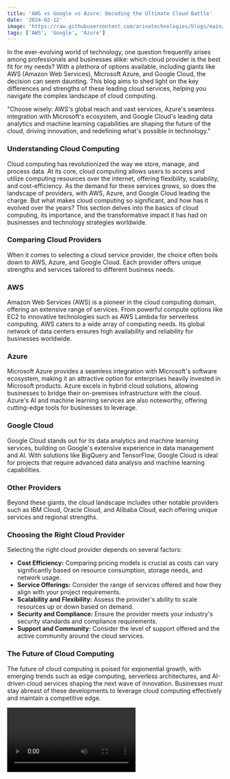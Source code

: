 ```yaml
---
title: 'AWS vs Google vs Azure: Decoding the Ultimate Cloud Battle'
date: '2024-02-12'
image: 'https://raw.githubusercontent.com/arinatechnologies/blogs/main/images/awsggpazure.webp'
tags: ['AWS', 'Google', 'Azure']
---
```


In the ever-evolving world of technology, one question frequently arises among professionals and businesses alike: which cloud provider is the best fit for my needs? With a plethora of options available, including giants like AWS (Amazon Web Services), Microsoft Azure, and Google Cloud, the decision can seem daunting. This blog aims to shed light on the key differences and strengths of these leading cloud services, helping you navigate the complex landscape of cloud computing.

"Choose wisely: AWS's global reach and vast services, Azure's seamless integration with Microsoft's ecosystem, and Google Cloud's leading data analytics and machine learning capabilities are shaping the future of the cloud, driving innovation, and redefining what's possible in technology."

### Understanding Cloud Computing
Cloud computing has revolutionized the way we store, manage, and process data. At its core, cloud computing allows users to access and utilize computing resources over the internet, offering flexibility, scalability, and cost-efficiency. As the demand for these services grows, so does the landscape of providers, with AWS, Azure, and Google Cloud leading the charge. But what makes cloud computing so significant, and how has it evolved over the years? This section delves into the basics of cloud computing, its importance, and the transformative impact it has had on businesses and technology strategies worldwide.

### Comparing Cloud Providers
When it comes to selecting a cloud service provider, the choice often boils down to AWS, Azure, and Google Cloud. Each provider offers unique strengths and services tailored to different business needs.

### AWS
Amazon Web Services (AWS) is a pioneer in the cloud computing domain, offering an extensive range of services. From powerful compute options like EC2 to innovative technologies such as AWS Lambda for serverless computing, AWS caters to a wide array of computing needs. Its global network of data centers ensures high availability and reliability for businesses worldwide.

### Azure
Microsoft Azure provides a seamless integration with Microsoft's software ecosystem, making it an attractive option for enterprises heavily invested in Microsoft products. Azure excels in hybrid cloud solutions, allowing businesses to bridge their on-premises infrastructure with the cloud. Azure's AI and machine learning services are also noteworthy, offering cutting-edge tools for businesses to leverage.

### Google Cloud
Google Cloud stands out for its data analytics and machine learning services, building on Google's extensive experience in data management and AI. With solutions like BigQuery and TensorFlow, Google Cloud is ideal for projects that require advanced data analysis and machine learning capabilities.

### Other Providers
Beyond these giants, the cloud landscape includes other notable providers such as IBM Cloud, Oracle Cloud, and Alibaba Cloud, each offering unique services and regional strengths.

### Choosing the Right Cloud Provider
Selecting the right cloud provider depends on several factors:

- **Cost Efficiency:** Comparing pricing models is crucial as costs can vary significantly based on resource consumption, storage needs, and network usage.
- **Service Offerings:** Consider the range of services offered and how they align with your project requirements.
- **Scalability and Flexibility:** Assess the provider's ability to scale resources up or down based on demand.
- **Security and Compliance:** Ensure the provider meets your industry's security standards and compliance requirements.
- **Support and Community:** Consider the level of support offered and the active community around the cloud services.
### The Future of Cloud Computing
The future of cloud computing is poised for exponential growth, with emerging trends such as edge computing, serverless architectures, and AI-driven cloud services shaping the next wave of innovation. Businesses must stay abreast of these developments to leverage cloud computing effectively and maintain a competitive edge.

<Video id="CngDd4-3Vlg" title="AWS vs Google vs Azure: Decoding the Ultimate Cloud Battle"/>

### Service Comparison: AWS vs Azure vs Google Cloud Compute

<table>
  <tbody>
    <tr>
      <th>Service</th>
      <th>Amazon Web Services</th>
      <th>Google Cloud Platform</th>
      <th>Microsoft Azure</th>
    </tr>
    <tr>
      <td>Deploy, manage, and maintain virtual servers</td>
      <td>Elastic Compute Cloud EC2</td>
      <td>Compute Engine</td>
      <td>Virtual Machines
      Virtual Machine Scale Sets</td>
    </tr>
    <tr>
      <td>Shared Web hosting</td>
      <td>AWS Amplify</td>
      <td>Web Apps</td>
      <td>Firebase</td>
    </tr>
    <tr>
      <td>Management support for Docker/Kubernetes containers</td>
      <td>EC2 Container Service (ECS)</td>
      <td>Kubernetes Engine</td>
      <td>Container Service</td>
    </tr>
    <tr>
      <td>Docker container registry</td>
      <td>EC2 Container Registry (ECR)</td>
      <td>Container Registry</td>
      <td>Container Registry</td>
    </tr>
    <tr>
      <td>Orchestrate and manage microservice-based applications</td>
      <td>AWS Elastic Beanstalk</td>
      <td>App Engine</td>
      <td>Service Fabric</td>
    </tr>
    <tr>
      <td>Integrate systems and run backend logic processes</td>
      <td>Lambda</td>
      <td>Cloud Functions</td>
      <td>Functions</td>
    </tr>
    <tr>
      <td>Run large-scale parallel and high-performance batch computing</td>
      <td>Batch</td>
      <td>Preemptible VMs</td>
      <td>Batch</td>
    </tr>
    <tr>
      <td>Automatically scale instances</td>
      <td>Auto Scaling</td>
      <td>Instance Groups</td>
      <td>Virtual Machine Scale Sets
      App Service Scale Capability PAAS
      AutoScaling</td>
    </tr>
  </tbody>
</table>

### Service Comparison: AWS vs Azure vs Google Cloud Storage

<table>
  <tbody>
    <tr>
      <th>Service</th>
      <th>Amazon Web Services</th>
      <th>Google Cloud Platform</th>
      <th>Microsoft Azure</th>
    </tr>
    <tr>
      <td>Object storage service for use cases</td>
      <td>Simple Storage Services (S3)</td>
      <td>Google Cloud Storage</td>
      <td>Storage (Block Blob)</td>
    </tr>
    <tr>
      <td>Virtual server disk infrastructure</td>
      <td>Elastic Block Store (EBS)</td>
      <td>Compute Engine Persistent Disks</td>
      <td>Storage (Page Blobs)</td>
    </tr>
    <tr>
      <td>Archive storage</td>
      <td>S3 Infrequent Access (IA)
      Glacier</td>
      <td>Nearline
      Coldline</td>
      <td>Storage (Cool)
      Storage (Archive)
      Data Archive</td>
    </tr>
    <tr>
      <td>Create and configure shared file systems</td>
      <td>Elastic File System (EFS)\
      File Store</td>
      <td>ZFS / Avere</td>
      <td>Azure Files 
      Azure NetApp Files</td>
    </tr>
    <tr>
      <td>Hybrid storage</td>
      <td>Storage Gateway</td>
      <td>Egnyte Sync</td>
      <td>StorSimple</td>
    </tr>
    <tr>
      <td>Bulk data transfer solutions</td>
      <td>
      Elastic File System (EFS)
      File Store
      Snowmobile
      </td>
      <td>Storage transfer Service</td>
      <td>Import/Export Azure Data Box</td>
    </tr>
    <tr>
      <td></td>
      <td>Snowmobile</td>
      <td></td>
      <td></td>
    </tr>
    <tr>
      <td>Backup</td>
      <td>Object Storage</td>
      <td></td>
      <td>Backup</td>
    </tr>
    <tr>
      <td></td>
      <td>Cold Archive Storage</td>
      <td></td>
      <td></td>
    </tr>
    <tr>
      <td></td>
      <td>Storage Gateway</td>
      <td></td>
      <td></td>
    </tr>
    <tr>
      <td>Automatic protection and disaster recovery</td>
      <td>Disaster Recovery</td>
      <td>Disaster Recovery Cookbook</td>
      <td>Site Recovery</td>
    </tr>
  </tbody>
</table>

### Service Comparison: AWS vs Azure vs Google Cloud Networking and Content Delivery

<table>
  <tbody>
    <tr>
      <th>Service</th>
      <th>Amazon Web Services</th>
      <th>Google Cloud Platform</th>
      <th>Microsoft Azure</th>
    </tr>
    <tr>
      <td>Isolated, private cloud private networking</td>
      <td>Virtual Private Cloud</td>
      <td>Virtual Private Cloud</td>
      <td>Virtual Network</td>
    </tr>
    <tr>
      <td>Cross-premises connectivity</td>
      <td>API Gateway</td>
      <td>Cloud VPN</td>
      <td>VPN Gateway</td>
    </tr>
    <tr>
      <td>Manage DNS names and records</td>
      <td>Route 53</td>
      <td>Google Cloud DNS</td>
      <td>Azure DNS Traffic Manager</td>
    </tr>
    <tr>
      <td>Global content delivery networks</td>
      <td>CloudFront</td>
      <td>Cloud Interconnect</td>
      <td>Content Delivery Network</td>
    </tr>
    <tr>
      <td>Dedicated, private network connection</td>
      <td>Direct Connect</td>
      <td>Cloud Interconnect</td>
      <td>ExpressRoute</td>
    </tr>
    <tr>
      <td>Load balancing configuration</td>
      <td>Elastic Load Balancing</td>
      <td>Cloud Load Balancing</td>
      <td>Load Balancer Application Gateway</td>
    </tr>
  </tbody>
</table>

### Service Comparison: AWS vs Azure vs Google Cloud Database

<table>
  <tbody>
    <tr>
      <th>Service</th>
      <th>Amazon Web Services</th>
      <th>Google Cloud Platform</th>
      <th>Microsoft Azure</th>
    </tr>
    <tr>
      <td>Managed relational database-as-a-service</td>
      <td>RDS</td>
      <td>Cloud SQL Cloud Spanner Database for PostgreSQL</td>
      <td>SQL Database Database for MySQL</td>
    </tr>
    <tr>
      <td>NoSQL (Indexed)</td>
      <td>DynamoDB Cloud Bigtable</td>
      <td>Cloud Datastore</td>
      <td>Cosmos DB</td>
    </tr>
    <tr>
      <td>NoSQL (Key-value)</td>
      <td>DynamoDB SimpleDB</td>
      <td>Cloud Datastore</td>
      <td>table Storage</td>
    </tr>
    <tr>
      <td>Managed data warehouse</td>
      <td>Redshift</td>
      <td>Big Query</td>
      <td>SQL Data Warehouse</td>
    </tr>
  </tbody>
</table>

### Service Comparison: AWS vs Azure vs Google Cloud Big Data & Advanced Analytics

<table>
  <tbody>
    <tr>
      <th>Service</th>
      <th>Amazon Web Services</th>
      <th>Google Cloud Platform</th>
      <th>Microsoft Azure</th>
    </tr>
    <tr>
      <td>Big Data Managed Cluster as a Service</td>
      <td>EMR</td>
      <td>Cloud DataProc</td>
      <td>Azure HDInsight</td>
    </tr>
    <tr>
      <td>Cloud Search</td>
      <td>CloudSearch OpenSearch Service</td>
      <td>Search</td>
      <td>Azure Search</td>
    </tr>
    <tr>
      <td>Streaming Service</td>
      <td>Kinesis Kinesis Video Streams</td>
      <td>Cloud Dataflow</td>
      <td>Azure Stream Analytics</td>
    </tr>
    <tr>
      <td>Data Warehouse</td>
      <td>Redshift</td>
      <td>BigQuery</td>
      <td>Azure SQL Data Warehouse</td>
    </tr>
    <tr>
      <td>Business Intelligence, Data Visualization</td>
      <td>QuickSight Looker</td>
      <td>Google Data Studio</td>
      <td>PowerBI</td>
    </tr>
    <tr>
      <td>Cloud EtL</td>
      <td>AWS Data Pipeline AWS Glue</td>
      <td>Cloud DataPrep Cloud Data Fusion</td>
      <td>Azure Data Factory Azure Data Catalog</td>
    </tr>
    <tr>
      <td>Simple Workflow Service (SWF)</td>
      <td></td>
      <td>Cloud Composer</td>
      <td>Logic Apps</td>
    </tr>
    <tr>
      <td>third party data exchange</td>
      <td>AWS Data Exchange</td>
      <td>Analytics Hub</td>
      <td>Azure Data Share</td>
    </tr>
    <tr>
      <td>Data Analytics platform</td>
      <td>Redshift</td>
      <td>Big Query</td>
      <td>Azure Databricks</td>
    </tr>
  </tbody>
</table>

### Service Comparison: AWS vs Azure vs Google Cloud Artificial Intelligence

<table>
  <tbody>
    <tr>
      <th>Service</th>
      <th>Amazon Web Services</th>
      <th>Google Cloud Platform</th>
      <th>Microsoft Azure</th>
    </tr>
    <tr>
      <td>Language Processing AI</td>
      <td>Amazon Lex</td>
      <td>Natural Language API</td>
      <td>LUIS (Language Understanding Intelligent Service)</td>
    </tr>
    <tr>
      <td></td>
      <td>Amazon Comprehend</td>
      <td>Cloud text-to-Speech</td>
      <td>Azure Bot Service</td>
    </tr>
    <tr>
      <td></td>
      <td>DialogFlow Enterprise Edition</td>
      <td></td>
      <td>Azure text Analytic</td>
    </tr>
    <tr>
      <td>Speech Recognition AI</td>
      <td>Amazon Polly</td>
      <td>translation API</td>
      <td>Speaker Recognition</td>
    </tr>
    <tr>
      <td></td>
      <td>Amazon transcribe</td>
      <td>Speech API</td>
      <td>Speech to text</td>
    </tr>
    <tr>
      <td></td>
      <td>Amazon translate</td>
      <td></td>
      <td>Speech translation</td>
    </tr>
    <tr>
      <td>Image Recognition AI</td>
      <td>Amazon Recognition</td>
      <td>Vision API</td>
      <td>Emotion API</td>
    </tr>
    <tr>
      <td></td>
      <td>Cloud Video Intelligence</td>
      <td></td>
      <td>Computer Vision</td>
    </tr>
    <tr>
      <td></td>
      <td></td>
      <td></td>
      <td>Face API</td>
    </tr>
    <tr>
      <td>Machine Learning</td>
      <td>Amazon Machine Learning</td>
      <td>Cloud DataLab</td>
      <td>Azure Machine Learning</td>
    </tr>
    <tr>
      <td></td>
      <td>Amazon Sage​Maker</td>
      <td>Cloud AutoML</td>
      <td>Azure Machine Learning Workbench</td>
    </tr>
    <tr>
      <td></td>
      <td>AWS Neuron</td>
      <td>Vertex AI</td>
      <td>Azure Machine Learning Model Management</td>
    </tr>
    <tr>
      <td>Machine Learning Frameworks</td>
      <td>tensorFlow on AWS</td>
      <td>Vertex AI (tensorFlow, Pytorch, XGBoost, Scikit-Learn)</td>
      <td>Azure Machine Learning</td>
    </tr>
    <tr>
      <td></td>
      <td>Pytorch on AWS</td>
      <td></td>
      <td></td>
    </tr>
    <tr>
      <td></td>
      <td>Apache MXNet on AWS</td>
      <td></td>
      <td></td>
    </tr>
    <tr>
      <td>Business analysis</td>
      <td>Amazon Forecast</td>
      <td>Vertex AI (tensorFlow, Pytorch, XGBoost, Scikit-Learn)</td>
      <td>Azure Analysis Service</td>
    </tr>
    <tr>
      <td></td>
      <td>Amazon Fraud Detector</td>
      <td></td>
      <td>Azure Metrics Advisor</td>
    </tr>
    <tr>
      <td></td>
      <td>Amazon Lookout for Metrics</td>
      <td></td>
      <td>Personalize</td>
    </tr>
    <tr>
      <td></td>
      <td>Amazon Augmented AI (Amazon A2I)</td>
      <td></td>
      <td></td>
    </tr>
    <tr>
      <td></td>
      <td>Amazon Personalize</td>
      <td></td>
      <td></td>
    </tr>
    <tr>
      <td>Machine Learning Inference</td>
      <td>Amazon Elastic Inference</td>
      <td>Vertex AI Predictions</td>
      <td>time Series Insights reference data sets</td>
    </tr>
  </tbody>
</table>

### Service Comparison: AWS vs Azure vs Google Cloud Management and Monitoring

<table>
  <tbody>
    <tr>
      <th>Service</th>
      <th>Amazon Web Services</th>
      <th>Google Cloud Platform</th>
      <th>Microsoft Azure</th>
    </tr>
    <tr>
      <td>Cloud advisor capabilities</td>
      <td>trusted Advisor</td>
      <td>Cloud Platform Security</td>
      <td>Advisor</td>
    </tr>
    <tr>
      <td>DevOps deployment orchestration</td>
      <td>OpsWorks (Chef-based)</td>
      <td>Cloud Deployment Manager</td>
      <td>Automation</td>
    </tr>
    <tr>
      <td></td>
      <td>CloudFormation</td>
      <td></td>
      <td>Resource Manager</td>
    </tr>
    <tr>
      <td>Cloud resources management  monitoring</td>
      <td>CloudWatch</td>
      <td>Stackdriver Monitoring</td>
      <td>Portal</td>
    </tr>
    <tr>
      <td></td>
      <td>X-Ray</td>
      <td>Cloud Shell</td>
      <td>Monitor</td>
    </tr>
    <tr>
      <td></td>
      <td>Management Console</td>
      <td>Debugger</td>
      <td>Application Insights</td>
    </tr>
    <tr>
      <td></td>
      <td>trace</td>
      <td></td>
      <td></td>
    </tr>
    <tr>
      <td></td>
      <td>Error Reporting</td>
      <td></td>
      <td></td>
    </tr>
    <tr>
      <td>Administration</td>
      <td>Application Discovery Service</td>
      <td>Cloud Console</td>
      <td>Log Analytics</td>
    </tr>
    <tr>
      <td></td>
      <td>Systems Manager</td>
      <td></td>
      <td>Operations Management Suite</td>
    </tr>
    <tr>
      <td></td>
      <td>Personal Health Dashboard</td>
      <td></td>
      <td>Resource Health</td>
    </tr>
    <tr>
      <td></td>
      <td></td>
      <td></td>
      <td>Storage Explorer</td>
    </tr>
    <tr>
      <td>Billing</td>
      <td>Billing API</td>
      <td>Cloud Billing API</td>
      <td>Billing API</td>
    </tr>
  </tbody>
</table>

### Service Comparison: AWS vs Azure vs Google Cloud Security 

<table>
  <tbody>
    <tr>
      <th>Service</th>
      <th>Amazon Web Services</th>
      <th>Google Cloud Platform</th>
      <th>Microsoft Azure</th>
    </tr>
    <tr>
      <td>Authentication and authorization</td>
      <td>Identity and Access Management (IAM)</td>
      <td>Cloud IAM</td>
      <td>Active DirectoryActive Directory Premium</td>
    </tr>
    <tr>
      <td></td>
      <td>Organizations</td>
      <td>Cloud Identity-Aware Proxy</td>
      <td></td>
    </tr>
    <tr>
      <td>Information Protection</td>
      <td></td>
      <td></td>
      <td>Information Protection</td>
    </tr>
    <tr>
      <td>Protect and safeguard with data encryption</td>
      <td>Key Management Service</td>
      <td></td>
      <td>Storage Service Encryption</td>
    </tr>
    <tr>
      <td>Hardware-based security modules</td>
      <td>CloudHSM</td>
      <td>Cloud Key</td>
      <td>Key Vault</td>
    </tr>
    <tr>
      <td>Management Service</td>
      <td></td>
      <td></td>
      <td></td>
    </tr>
    <tr>
      <td>Firewall</td>
      <td>Web Application Firewall</td>
      <td>Cloud Armor</td>
      <td>Application Gateway</td>
    </tr>
    <tr>
      <td>Cloud security assessment and certification services</td>
      <td>Inspector</td>
      <td>Security Command Center</td>
      <td>Security Center</td>
    </tr>
    <tr>
      <td></td>
      <td></td>
      <td>Certificate Manager</td>
      <td></td>
    </tr>
    <tr>
      <td>Directory services</td>
      <td>AWS Directory Service</td>
      <td>Identity Platform</td>
      <td>Active Directory Domain Services</td>
    </tr>
    <tr>
      <td>Identity management</td>
      <td>Cognito</td>
      <td>Firebase Authentication</td>
      <td>Active Directory B2C</td>
    </tr>
    <tr>
      <td>Support cloud directories</td>
      <td>Directory Service</td>
      <td></td>
      <td>Windows Server Active Directory</td>
    </tr>
    <tr>
      <td>Compliance</td>
      <td>Artifact</td>
      <td></td>
      <td>Service trust Portal</td>
    </tr>
    <tr>
      <td>Cloud services with protection</td>
      <td>Shield</td>
      <td>Cloud Armor</td>
      <td>DDoS Protection Service</td>
    </tr>
  </tbody>
</table>

### Service Comparison: AWS vs Azure vs Google Cloud Developer

<table>
  <tbody>
    <tr>
      <th>Service</th>
      <th>Amazon Web Services</th>
      <th>Google Cloud Platform</th>
      <th>Microsoft Azure</th>
    </tr>
    <tr>
      <td>Media transcoding</td>
      <td>Elastic transcoder</td>
      <td>transcoder API</td>
      <td>Azure Media Services</td>
    </tr>
    <tr>
      <td>Cloud source code repository</td>
      <td>CodeCommit</td>
      <td>Source Repositories</td>
      <td>DevOps Server</td>
    </tr>
    <tr>
      <td>Build  Continuous Integration</td>
      <td>CodeBuild</td>
      <td>Cloud Build</td>
      <td>Azure DevOps Server</td>
    </tr>
    <tr>
      <td>Deployment</td>
      <td>CodeDeploy</td>
      <td>Cloud Build</td>
      <td>Azure Pipeline</td>
    </tr>
    <tr>
      <td>DevOps - Continuous Integration  Delivery</td>
      <td>CodePipeline</td>
      <td>Cloud Build</td>
      <td>Azure Devtest Labs</td>
    </tr>
    <tr>
      <td>SDK for various languages</td>
      <td>AWS Mobile SDK</td>
      <td>Firebase</td>
      <td>Azure SDK</td>
    </tr>
  </tbody>
</table>


### Conclusion
Choosing between AWS, Azure, and Google Cloud depends on your specific needs, budget, and long-term technology strategy. By understanding the strengths and offerings of each provider, businesses can make informed decisions that align with their objectives. As the cloud computing landscape continues to evolve, staying informed and adaptable will be key to leveraging the power of the cloud to drive business success.
